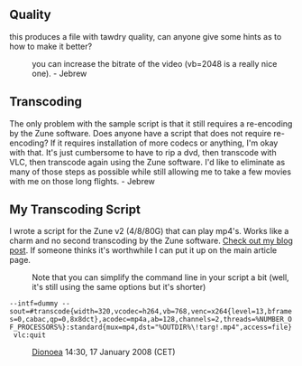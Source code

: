 ==Quality== 

this produces a file with tawdry quality, can anyone give some hints as to how to make it better?

:you can increase the bitrate of the video (vb=2048 is a really nice one). - Jebrew

==Transcoding==
The only problem with the sample script is that it still requires a re-encoding by the Zune software.  Does anyone have a script that does not require re-encoding?  If it requires installation of more codecs or anything, I'm okay with that.  It's just cumbersome to have to rip a dvd, then transcode with VLC, then transcode again using the Zune software.  I'd like to eliminate as many of those steps as possible while still allowing me to take a few movies with me on those long flights. - Jebrew

==My Transcoding Script==
I wrote a script for the Zune v2 (4/8/80G) that can play mp4's.  Works like a charm and no second transcoding by the Zune software.  [http://blog.chase.net.au/index.php/2007/12/converting-avis-for-my-zune Check out my blog post].  If someone thinks it's worthwhile I can put it up on the main article page.
:Note that you can simplify the command line in your script a bit (well, it's still using the same options but it's shorter)
 --intf=dummy --sout=#transcode{width=320,vcodec=h264,vb=768,venc=x264{level=13,bframes=0,cabac,qp=0,8x8dct},acodec=mp4a,ab=128,channels=2,threads=%NUMBER_OF_PROCESSORS%}:standard{mux=mp4,dst="%OUTDIR%\!targ!.mp4",access=file} vlc:quit
:[[User:Dionoea|Dionoea]] 14:30, 17 January 2008 (CET)